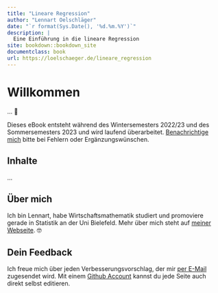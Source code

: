 ```yaml
--- 
title: "Lineare Regression"
author: "Lennart Oelschläger"
date: "`r format(Sys.Date(), '%d.%m.%Y')`"
description: |
  Eine Einführung in die lineare Regression
site: bookdown::bookdown_site
documentclass: book
url: https://loelschaeger.de/lineare_regression
---
```


# Willkommen {-}

... &#129351;

::: {.rmdwarning}
Dieses eBook entsteht während des Wintersemesters 2022/23 und des Sommersemesters 2023 und wird laufend überarbeitet. [Benachrichtige mich](#dein-feedback) bitte bei Fehlern oder Ergänzungswünschen.
:::

## Inhalte {-}

...

## Über mich {-}

Ich bin Lennart, habe Wirtschaftsmathematik studiert und promoviere gerade in Statistik an der Uni Bielefeld. Mehr über mich steht auf [meiner Webseite](https://loelschlaeger.de/). &#x1F913;

## Dein Feedback {-}

Ich freue mich über jeden Verbesserungsvorschlag, der mir [per E-Mail](mailto:oelschlaeger.lennart@gmail.com) zugesendet wird. Mit einem [Github Account](https://www.github.com) kannst du jede Seite auch direkt selbst editieren.
